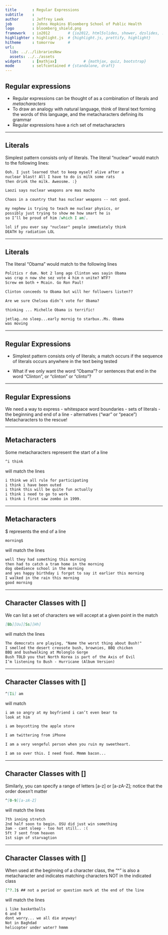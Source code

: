 ```yaml
---
title       : Regular Expressions
subtitle    : 
author      : Jeffrey Leek
job         : Johns Hopkins Bloomberg School of Public Health
logo        : bloomberg_shield.png
framework   : io2012        # {io2012, html5slides, shower, dzslides, ...}
highlighter : highlight.js  # {highlight.js, prettify, highlight}
hitheme     : tomorrow      # 
url:
  lib: ../../librariesNew
  assets: ../../assets
widgets     : [mathjax]            # {mathjax, quiz, bootstrap}
mode        : selfcontained # {standalone, draft}
---
```


## Regular expressions

- Regular expressions can be thought of as a combination of literals and _metacharacters_
- To draw an analogy with natural language, think of literal text forming the words of this language, and the metacharacters defining its grammar
- Regular expressions have a rich set of metacharacters

---

## Literals

Simplest pattern consists only of literals. The literal “nuclear” would match to the following lines:

```markdown
Ooh. I just learned that to keep myself alive after a
nuclear blast! All I have to do is milk some rats
then drink the milk. Aweosme. :}

Laozi says nuclear weapons are mas macho

Chaos in a country that has nuclear weapons -- not good.

my nephew is trying to teach me nuclear physics, or
possibly just trying to show me how smart he is
so I’ll be proud of him [which I am].

lol if you ever say "nuclear" people immediately think
DEATH by radiation LOL
```

---

## Literals

The literal “Obama” would match to the following lines

```markdown
Politics r dum. Not 2 long ago Clinton was sayin Obama
was crap n now she sez vote 4 him n unite? WTF?
Screw em both + Mcain. Go Ron Paul!

Clinton conceeds to Obama but will her followers listen??

Are we sure Chelsea didn’t vote for Obama?

thinking ... Michelle Obama is terrific!

jetlag..no sleep...early mornig to starbux..Ms. Obama
was moving
```

---

## Regular Expressions

- Simplest pattern consists only of literals; a match occurs if the sequence of literals occurs anywhere in the text being tested

- What if we only want the word “Obama”? or sentences that end in the word “Clinton”, or “clinton” or “clinto”?

---

## Regular Expressions

We need a way to express 
- whitespace word boundaries 
- sets of literals
- the beginning and end of a line 
- alternatives (“war” or “peace”)
Metacharacters to the rescue!

---

## Metacharacters

Some metacharacters represent the start of a line

```markdown
^i think
```

will match the lines

```markdown
i think we all rule for participating
i think i have been outed
i think this will be quite fun actually
i think i need to go to work
i think i first saw zombo in 1999.
```

---

## Metacharacters

$ represents the end of a line

```markdown
morning$
```

will match the lines

```markdown
well they had something this morning
then had to catch a tram home in the morning
dog obedience school in the morning
and yes happy birthday i forgot to say it earlier this morning
I walked in the rain this morning
good morning
```

---

## Character Classes with []

We can list a set of characters we will accept at a given point in the match

```markdown
[Bb][Uu][Ss][Hh]
```

will match the lines

```markdown
The democrats are playing, "Name the worst thing about Bush!"
I smelled the desert creosote bush, brownies, BBQ chicken
BBQ and bushwalking at Molonglo Gorge
Bush TOLD you that North Korea is part of the Axis of Evil
I’m listening to Bush - Hurricane (Album Version)
```

---

## Character Classes with []

```markdown
^[Ii] am
```

will match

```markdown
i am so angry at my boyfriend i can’t even bear to
look at him

i am boycotting the apple store

I am twittering from iPhone

I am a very vengeful person when you ruin my sweetheart.

I am so over this. I need food. Mmmm bacon...
```

---

## Character Classes with []

Similarly, you can specify a range of letters [a-z] or [a-zA-Z]; notice that the order doesn’t matter

```markdown
^[0-9][a-zA-Z]
```

will match the lines

```markdown
7th inning stretch
2nd half soon to begin. OSU did just win something
3am - cant sleep - too hot still.. :(
5ft 7 sent from heaven
1st sign of starvagtion
```

---

## Character Classes with []

When used at the beginning of a character class, the “\^” is also a metacharacter and indicates matching characters NOT in the indicated class

```markdown
[^?.]$ ## not a period or question mark at the end of the line
```

will match the lines

```markdown
i like basketballs
6 and 9
dont worry... we all die anyway!
Not in Baghdad
helicopter under water? hmmm
```


